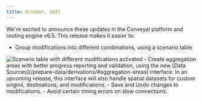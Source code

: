 ```yaml
---
title: October, 2021
---
```


We're excited to announce these updates in the Conveyal platform and routing engine v6.5. This release makes it easier to:
- Group modifications into different combinations, using a scenario table
<Image alt='Scenario table with different modifications activated' src='/img/scenario-table.png' />
- Create aggregation areas with better progress reporting and validation, using the new [Data Sources](/prepare-data/derivations/#aggregation-areas) interface. In an upcoming release, this interface will also handle spatial datasets for custom origins, destinations, and modifications.
- Save and Undo changes to modifications.
- Avoid certain timing errors on slow connections.
